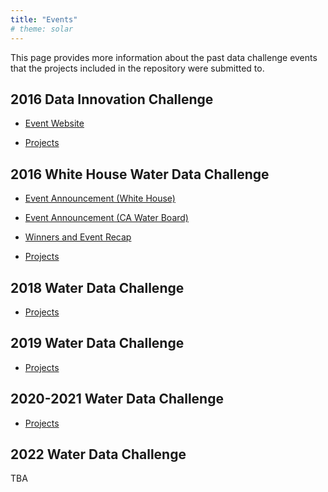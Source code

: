```yaml
---
title: "Events"
# theme: solar
---
```


This page provides more information about the past data challenge events that the projects included in the repository were submitted to.


## 2016 Data Innovation Challenge

- [Event Website](https://www.waterboards.ca.gov/resources/data_databases/data_innov_challenge.html)

- [Projects](index.qmd#category=2016%20Data%20Innovation%20Challenge)


## 2016 White House Water Data Challenge

- [Event Announcement (White House)](https://obamawhitehouse.archives.gov/blog/2016/10/28/using-data-build-sustainable-water-future)

- [Event Announcement (CA Water Board)](https://www.waterboards.ca.gov/press_room/press_releases/2016/pr102816_data_challenge.pdf)

- [Winners and Event Recap](https://www.waterboards.ca.gov/press_room/press_releases/2016/pr121516.pdf)

- [Projects](index.qmd#category=2016%20White%20House%20Water%20Data%20Challenge)


## 2018 Water Data Challenge

- [Projects](index.qmd#category=2018%20Water%20Data%20Challenge)


## 2019 Water Data Challenge

- [Projects](index.qmd#category=2019%20Water%20Data%20Challenge)


## 2020-2021 Water Data Challenge

- [Projects](index.qmd#category=2020-2021%20Water%20Data%20Challenge)


## 2022 Water Data Challenge

TBA
